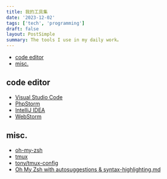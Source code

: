 ```yaml
---
title: 我的工具集
date: '2023-12-02'
tags: ['tech', 'programming']
draft: false
layout: PostSimple
summary: The tools I use in my daily work。
---
```


- [code editor](#code-editor)
- [misc.](#misc)

## code editor

- [Visual Studio Code](https://code.visualstudio.com/)
- [PhpStorm](https://www.jetbrains.com/phpstorm/)
- [IntelliJ IDEA](https://www.jetbrains.com/idea/)
- [WebStorm](https://www.jetbrains.com/webstorm/)

## misc.

- [oh-my-zsh](https://ohmyz.sh/)
- [tmux](https://github.com/tmux/tmux/wiki/Getting-Started)
- [tony/tmux-config](https://github.com/tony/tmux-config.git)
- [Oh My Zsh with autosuggestions & syntax-highlighting.md](https://gist.github.com/dogrocker/1efb8fd9427779c827058f873b94df95)
